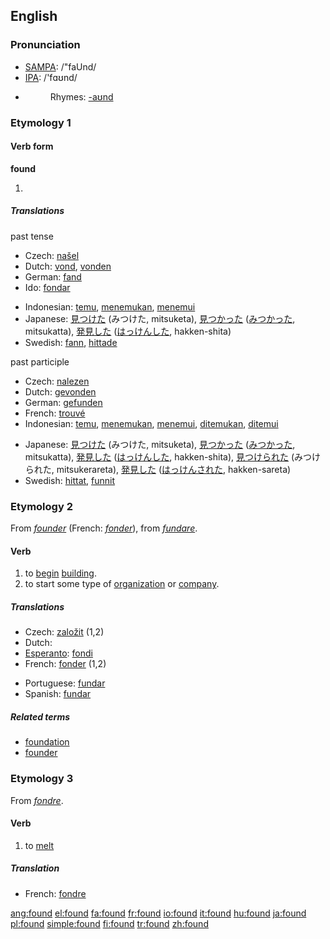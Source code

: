 ==English==

{{rank|last|here|thought|139|found|people|still|just}}

=== Pronunciation ===
*[[w:SAMPA|SAMPA]]: /"faUnd/
*[[w:IPA|IPA]]: /'fɑʊnd/
*{{audio|en-us-found.ogg|Audio (US)}}
*:Rhymes: [[Rhymes:English:-aʊnd|-aʊnd]]

===Etymology 1===
====Verb form====
'''found'''
#{{past of|find}}

===== Translations =====
;past tense
{{top}}
*Czech: [[našel]]
*Dutch: [[vond]], [[vonden]]
*German: [[fand]]
*Ido: [[fondar]]
{{mid}}
*Indonesian: [[temu]], [[temu|menemukan]], [[temu|menemui]]
*Japanese: [[見つけた]] (みつけた, mitsuketa), [[見つかった]] ([[みつかった]], mitsukatta), [[発見]]した ([[はっけん]]した, hakken-shita)
*Swedish: [[fann]], [[hittade]]
{{bottom}}

;past participle
{{top}}
*Czech: [[nalezen]]
*Dutch: [[gevonden]]
*German: [[gefunden]] 
*French: [[trouvé]]
*Indonesian: [[temu]], [[temu|menemukan]], [[temu|menemui]], [[temu|ditemukan]], [[temu|ditemui]]
{{mid}}
*Japanese: [[見つけた]] (みつけた, mitsuketa), [[見つかった]] ([[みつかった]], mitsukatta), [[発見]]した ([[はっけん]]した, hakken-shita), [[見つけられた]] (みつけられた, mitsukerareta), [[発見]]した ([[はっけん]]された, hakken-sareta)
*Swedish: [[hittat]], [[funnit]]
{{bottom}}

===Etymology 2===
From {{OF.}} ''[[founder]]'' (French: ''[[fonder]]''), from {{L.}} ''[[fundare]]''.
====Verb====
{{en-verb}}
# to [[begin]] [[building]].
# to start some type of [[organization]] or [[company]].

=====Translations=====
{{top}}
*Czech: [[založit]] (1,2)
*Dutch: {{t+|nl|stichten}}
*[[Esperanto]]: [[fondi]]
*French: [[fonder]] (1,2)
{{mid}}
*Portuguese: [[fundar]]
*Spanish: [[fundar]]
{{bottom}}

=====Related terms=====
*[[foundation]]
*[[founder]]

===Etymology 3===
From {{MF.}} ''[[fondre]]''.

====Verb====
{{en-verb}}
# to [[melt]]

=====Translation=====
*French: [[fondre]]

[[ang:found]]
[[el:found]]
[[fa:found]]
[[fr:found]]
[[io:found]]
[[it:found]]
[[hu:found]]
[[ja:found]]
[[pl:found]]
[[simple:found]]
[[fi:found]]
[[tr:found]]
[[zh:found]]